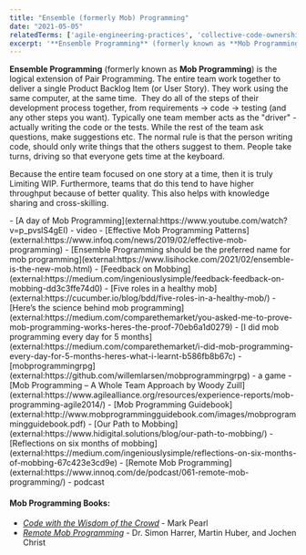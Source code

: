 ```yaml
---
title: "Ensemble (formerly Mob) Programming"
date: "2021-05-05"
relatedTerms: ['agile-engineering-practices', 'collective-code-ownership', 'pair-programming']
excerpt: '**Ensemble Programming** (formerly known as **Mob Programming**) is the logical extension'
---
```


**Ensemble Programming** (formerly known as **Mob Programming**) is the logical extension of Pair Programming. The entire team work together to deliver a single Product Backlog Item (or User Story). They work using the same computer, at the same time.  They do all of the steps of their development process together, from requirements -> code -> testing (and any other steps you want). Typically one team member acts as the "driver" - actually writing the code or the tests. While the rest of the team ask questions, make suggestions etc. The normal rule is that the person writing code, should only write things that the others suggest to them. People take turns, driving so that everyone gets time at the keyboard.

Because the entire team focused on one story at a time, then it is truly Limiting WIP. Furthermore, teams that do this tend to have higher throughput because of better quality. This also helps with knowledge sharing and cross-skilling.

<HighlightBox heading="Resource Links" variant="resourceLinks">
- [A day of Mob Programming](external:https://www.youtube.com/watch?v=p_pvslS4gEI) - video
- [Effective Mob Programming Patterns](external:https://www.infoq.com/news/2019/02/effective-mob-programming)
- [Ensemble Programming should be the preferred name for mob programming](external:https://www.lisihocke.com/2021/02/ensemble-is-the-new-mob.html)
- [Feedback on Mobbing](external:https://medium.com/ingeniouslysimple/feedback-feedback-on-mobbing-dd3c3ffe74d0)
- [Five roles in a healthy mob](external:https://cucumber.io/blog/bdd/five-roles-in-a-healthy-mob/)
- [Here’s the science behind mob programming](external:https://medium.com/comparethemarket/you-asked-me-to-prove-mob-programming-works-heres-the-proof-70eb6a1d0279)
- [I did mob programming every day for 5 months](external:https://medium.com/comparethemarket/i-did-mob-programming-every-day-for-5-months-heres-what-i-learnt-b586fb8b67c)
- [mobprogrammingrpg](external:https://github.com/willemlarsen/mobprogrammingrpg) - a game
- [Mob Programming – A Whole Team Approach by Woody Zuill](external:https://www.agilealliance.org/resources/experience-reports/mob-programming-agile2014/)
- [Mob Programming Guidebook](external:http://www.mobprogrammingguidebook.com/images/mobprogrammingguidebook.pdf)
- [Our Path to Mobbing](external:https://www.hidigital.solutions/blog/our-path-to-mobbing/)
- [Reflections on six months of mobbing](external:https://medium.com/ingeniouslysimple/reflections-on-six-months-of-mobbing-67c423e3cd9e)
- [Remote Mob Programming](external:https://www.innoq.com/de/podcast/061-remote-mob-programming/) - podcast

#### Mob Programming Books:

- [_Code with the Wisdom of the Crowd_](external:https://pragprog.com/titles/mpmob/code-with-the-wisdom-of-the-crowd/) - Mark Pearl
- [_Remote Mob Programming_](external:https://leanpub.com/remotemobprogramming) - Dr. Simon Harrer, Martin Huber, and Jochen Christ
</HighlightBox>
